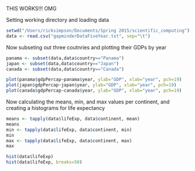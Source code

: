 THIS WORKS!!! OMG

Setting working directory and loading data
```r
setwd("/Users/ricksimpson/Documents/Spring 2015/scientific_computing")
data <- read.csv("gapminderDataFiveYear.txt", sep="\t")
```

Now subseting out three coutnries and plotting their GDPs by year
```r
panama <- subset(data,data$country=="Panama")
japan <- subset(data,data$country=="Japan")
canada <- subset(data,data$country=="Canada")

plot(panama$gdpPercap~panama$year, ylab="GDP", xlab="year", pch=19)
plot(japan$gdpPercap~japan$year, ylab="GDP", xlab="year", pch=19)
plot(canada$gdpPercap~canada$year, ylab="GDP", xlab="year", pch=19)
```

Now calculating the means, min, and max values per continent, and creating a histograms for life expectancy
```r
means <- tapply(data$lifeExp, data$continent, mean)
means
min <- tapply(data$lifeExp, data$continent, min)
min
max <- tapply(data$lifeExp, data$continent, max)
max

hist(data$lifeExp)
hist(data$lifeExp, breaks=50)
```
